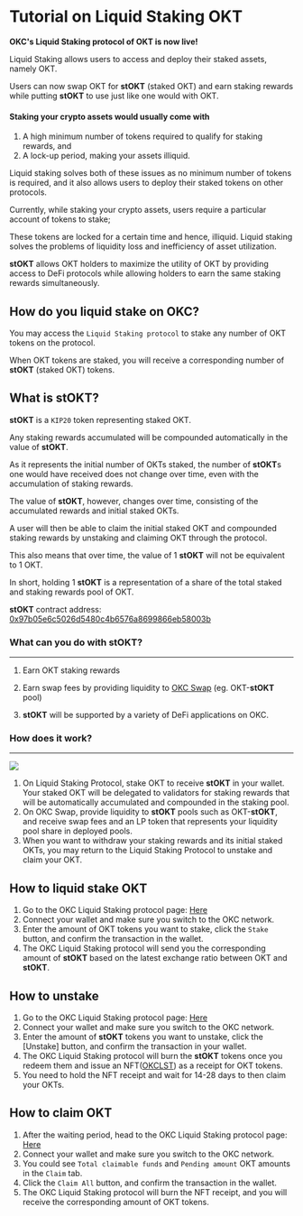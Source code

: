 # Tutorial on Liquid Staking OKT

**OKC's Liquid Staking protocol of OKT is now live!**

Liquid Staking allows users to access and deploy their staked assets, namely OKT. 

Users can now swap OKT for **stOKT** (staked OKT) and earn staking rewards while putting **stOKT** to use just like one would with OKT.

#### Staking your crypto assets would usually come with
 1. A high minimum number of tokens required to qualify for staking rewards, and
 2. A lock-up period, making your assets illiquid. 

Liquid staking solves both of these issues as no minimum number of tokens is required, and it also allows users to deploy their staked tokens on other protocols.



<Tip title="Tips">
Currently, while staking your crypto assets, users require a particular account of tokens to stake;

These tokens are locked for a certain time and hence, illiquid. Liquid staking solves the problems of liquidity loss and inefficiency of asset utilization. 

**stOKT** allows OKT holders to maximize the utility of OKT by providing access to DeFi protocols while allowing holders to earn the same staking rewards simultaneously. 
</Tip>


## How do you liquid stake on OKC?

You may access the `Liquid Staking protocol` to stake any number of OKT tokens on the protocol. 

When OKT tokens are staked, you will receive a corresponding number of **stOKT** (staked OKT) tokens.  


## What is **stOKT**?

**stOKT** is a `KIP20` token representing staked OKT.

 Any staking rewards accumulated will be compounded automatically in the value of **stOKT**. 
 
 As it represents the initial number of OKTs staked, the number of **stOKT**s one would have received does not change over time, even with the accumulation of staking rewards. 

The value of **stOKT**, however, changes over time, consisting of the accumulated rewards and initial staked OKTs. 

A user will then be able to claim the initial staked OKT and compounded staking rewards by unstaking and claiming OKT through the protocol. 

This also means that over time, the value of 1 **stOKT** will not be equivalent to 1 OKT. 

In short, holding 1 **stOKT** is a representation of a share of the total staked and staking rewards pool of OKT.

**stOKT** contract address: [0x97b05e6c5026d5480c4b6576a8699866eb58003b](https://www.oklink.com/en/okc/token/0x97b05e6c5026d5480c4b6576a8699866eb58003b)


### What can you do with **stOKT**?
---
 1. Earn OKT staking rewards

 2. Earn swap fees by providing liquidity to [OKC Swap](/okc/swap/trade) (eg. OKT-**stOKT** pool)

 3. **stOKT** will be supported by a variety of DeFi applications on OKC.


### How does it work?
---

![](./img/ls1.png)

 1. On Liquid Staking Protocol, stake OKT to receive **stOKT** in your wallet. Your staked OKT will be delegated to validators for staking rewards that will be automatically accumulated and compounded in the staking pool.
 2. On OKC Swap, provide liquidity to **stOKT** pools such as OKT-**stOKT**, and receive swap fees and an LP token that represents your liquidity pool share in deployed pools.
 3. When you want to withdraw your staking rewards and its initial staked OKTs, you may return to the Liquid Staking Protocol to unstake and claim your OKT.


## How to liquid stake OKT
 1. Go to the OKC Liquid Staking protocol page: [Here](/okc/liquid-staking/stake)
 2. Connect your wallet and make sure you switch to the OKC network.
 3. Enter the amount of OKT tokens you want to stake, click the `Stake` button, and confirm the transaction in the wallet.
 4. The OKC Liquid Staking protocol will send you the corresponding amount of **stOKT** based on the latest exchange ratio between OKT and **stOKT**.


## How to unstake
 1. Go to the OKC Liquid Staking protocol page: [Here](/okc/liquid-staking/unstake)
 2. Connect your wallet and make sure you switch to the OKC network.
 3. Enter the amount of **stOKT** tokens you want to unstake, click the [Unstake] button, and confirm the transaction in your wallet. 
 4. The OKC Liquid Staking protocol will burn the **stOKT** tokens once you redeem them and issue an NFT([OKCLST](https://www.oklink.com/en/okc/address/0x07CB2ce543bF5204DAaF1e62c183BBD08752609E)) as a receipt for OKT tokens.
 5. You need to hold the NFT receipt and wait for 14-28 days to then claim your OKTs. 



## How to claim OKT
 1. After the waiting period, head to the OKC Liquid Staking protocol page: [Here](/okc/liquid-staking/claim)
 2. Connect your wallet and make sure you switch to the OKC network.
 3. You could see `Total claimable funds` and `Pending amount` OKT amounts in the `Claim` tab.
 4. Click the `Claim All` button, and confirm the transaction in the wallet. 
 5. The OKC Liquid Staking protocol will burn the NFT receipt, and you will receive the corresponding amount of OKT tokens.
